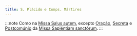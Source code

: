 ```yaml
---
title: S. Plácido e Comps. Mártires
---
```


:::note
Como na [Missa Salus autem](/missal/comum/8muitosmartires3), excepto [Oração](/missal/comum/7muitosmartires2#oração), [Secreta](/missal/comum/7muitosmartires2.mdx#secreta) e
[Postcomúnio](/missal/comum/7muitosmartires2#postcomúnio) da [Missa Sapiéntiam sanctórum](/missal/comum/7muitosmartires2).
:::
